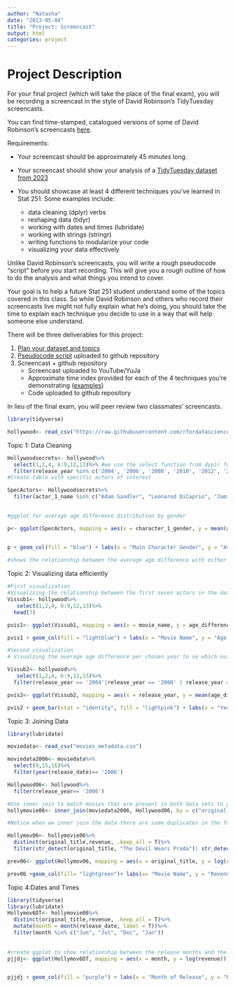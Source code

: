 ```yaml
---
author: "Natasha"
date: "2023-05-04"
title: "Project: Screencast"
output: html
categories: project
---
```


# Project Description

For your final project (which will take the place of the final exam), you will be recording a screencast in the style of David Robinson's TidyTuesday screencasts.

You can find time-stamped, catalogued versions of some of David Robinson's screencasts [here](https://www.rscreencasts.com/).

Requirements:

-   Your screencast should be approximately 45 minutes long.

-   Your screencast should show your analysis of a [TidyTuesday dataset from 2023](https://github.com/rfordatascience/tidytuesday)

-   You should showcase at least 4 different techniques you've learned in Stat 251. Some examples include:

    -   data cleaning (dplyr) verbs
    -   reshaping data (tidyr)
    -   working with dates and times (lubridate)
    -   working with strings (stringr)
    -   writing functions to modularize your code
    -   visualizing your data effectively

Unlike David Robinson's screencasts, you will write a rough pseudocode "script" before you start recording. This will give you a rough outline of how to do the analysis and what things you intend to cover.

Your goal is to help a future Stat 251 student understand some of the topics covered in this class. So while David Robinson and others who record their screencasts live might not fully explain what he's doing, you should take the time to explain each technique you decide to use in a way that will help someone else understand.

There will be three deliverables for this project:

1.  [Plan your dataset and topics](Dataset-Topics.qmd)
2.  [Pseudocode script](pseudocode.qmd) uploaded to github repository
3.  Screencast + github repository
    -   Screencast uploaded to YouTube/YuJa
    -   Approximate time index provided for each of the 4 techniques you're demonstrating ([examples](https://www.rscreencasts.com/))
    -   Code uploaded to github repository

In lieu of the final exam, you will peer review two classmates' screencasts.

``` r

library(tidyverse)

hollywood<- read_csv("https://raw.githubusercontent.com/rfordatascience/tidytuesday/master/data/2023/2023-02-14/age_gaps.csv")


```


Topic 1: Data Cleaning
```r

Hollywoodsecrets<- hollywood%>%
  select(1,2,4, 6:9,12,13)%>% #we use the select function from dyplr for column selection
  filter(release_year %in% c('2004', '2006', '2008', '2010', '2012', '2014', '2016', '2018' ))
#Create table with specific actors of interest

SpecActors<- Hollywoodsecrets%>%
  filter(actor_1_name %in% c("Adam Sandler", "Leonarod DiCaprio", "Jamie Foxx", "Tom Cruise","Hugh Jackman", "Keira Knightley", "Cameron Diaz", "Anne Hathaway", "Mila Kunis", "Julian Moore"))
  

#ggplot for average age difference distribution by gender

p<- ggplot(SpecActors, mapping = aes(x = character_1_gender, y = mean(age_difference)))


p + geom_col(fill = "blue") + labs(x = "Main Character Gender", y = "Average age difference", title = "Average age difference by Main character Gender")
  
#shows the relationship between the average age difference with either a male or female character as the main character
```



Topic 2: Visualizing data efficiently 
```r
#First visualization 
#Visualizing the relationship between the first seven actors in the data set
Vissub1<- hollywood%>%
   select(1,2,4, 6:9,12,13)%>%
  head(7)

pvis1<- ggplot(Vissub1, mapping = aes(x = movie_name, y = age_difference))

pvis1 + geom_col(fill = "lightblue") + labs(x = "Movie Name", y = "Age Difference", title = "Age difference for the first 7 movies") + theme(axis.text.x = element_text(angle = 45, hjust = 1))

#Second visualization
# Visualzing the average age difference per chosen year to se which out of the chosen had the largest age gap.

Vissub2<- hollywood%>%
   select(1,2,4, 6:9,12,13)%>%
  filter(release_year == '2004'|release_year == '2008' | release_year == '2012' | release_year == '2016')

pvis2<- ggplot(Vissub2, mapping = aes(x = release_year, y = mean(age_difference)))

pvis2 + geom_bar(stat = "identity", fill = "lightpink") + labs(x = "Year", y = "Average age difference", title = "Year of movie release and Average age difference")


```


Topic 3: Joining Data 
```r
library(lubridate)

moviedata<- read_csv("movies_metadata.csv")

moviedata2006<- moviedata%>%
  select(9,15,16)%>%
  filter(year(release_date)== '2006')

Hollywood06<- hollywood%>%
  filter(release_year== '2006')

#Use inner join to match movies that are present in both data sets to get revenue
hollymovie06<- inner_join(moviedata2006, Hollywood06, by = c("original_title" = "movie_name"))

#Notice when we inner join the data there are some duplicates in the function so we need to use the distinct function from dyplr and specify which columns have duplicate we want to remove and to make sure we don't filter those columns out of the data set we add the .keep_all at the end of it.

Hollymov06<- hollymovie06%>%
  distinct(original_title,revenue, .keep_all = T)%>%
  filter(str_detect(original_title, "The Devil Wears Prada")| str_detect(original_title, "Dreamgirls") | str_detect(original_title, "Last Holiday") | str_detect(original_title,"The Lake House")| str_detect(original_title,"Accepted"))

prev06<- ggplot(Hollymov06, mapping = aes(x = original_title, y = log(revenue)))

prev06 +geom_col(fill= "lightgreen")+ labs(x= "Movie Name", y = "Revenue", title = "Movie Name and revenue 2006")

```


Topic 4:Dates and Times
```r
library(tidyverse)
library(lubridate)
Hollymov6DT<- hollymovie06%>%
  distinct(original_title,revenue, .keep_all = T)%>%
  mutate(month = month(release_date, label = T))%>%
  filter(month %in% c("Jun", "Jul", "Dec", "Jan"))
  
  
#create ggplot to show relationship between the release months and the revenue earned
pjjdj<- ggplot(Hollymov6DT, mapping = aes(x = month, y = log(revenue)))


pjjdj + geom_col(fill = "purple") + labs(x = "Month of Release", y = "Revenue", title = "Month of movie release and revenue")



```
